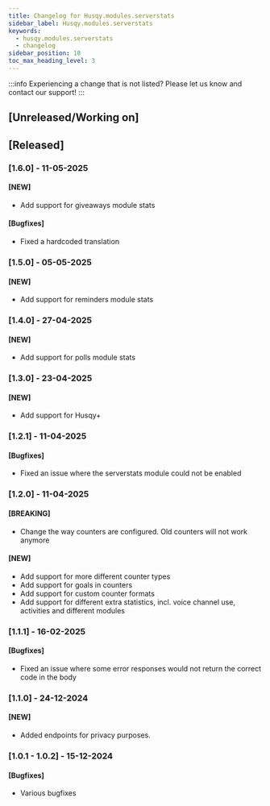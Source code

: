 ```yaml
---
title: Changelog for Husqy.modules.serverstats
sidebar_label: Husqy.modules.serverstats
keywords:
  - husqy.modules.serverstats
  - changelog
sidebar_position: 10
toc_max_heading_level: 3
---
```


:::info
Experiencing a change that is not listed? Please let us know and contact our support!
:::

## [Unreleased/Working on]

## [Released]

### [1.6.0] - 11-05-2025

#### [NEW]

- Add support for giveaways module stats

#### [Bugfixes]

- Fixed a hardcoded translation

### [1.5.0] - 05-05-2025

#### [NEW]

- Add support for reminders module stats

### [1.4.0] - 27-04-2025

#### [NEW]

- Add support for polls module stats

### [1.3.0] - 23-04-2025

#### [NEW]

- Add support for Husqy+

### [1.2.1] - 11-04-2025

#### [Bugfixes]

- Fixed an issue where the serverstats module could not be enabled

### [1.2.0] - 11-04-2025

#### [BREAKING]

- Change the way counters are configured. Old counters will not work anymore

#### [NEW]

- Add support for more different counter types
- Add support for goals in counters
- Add support for custom counter formats
- Add support for different extra statistics, incl. voice channel use, activities and different modules

### [1.1.1] - 16-02-2025

#### [Bugfixes]

- Fixed an issue where some error responses would not return the correct code in the body

### [1.1.0] - 24-12-2024

#### [NEW]

- Added endpoints for privacy purposes.

### [1.0.1 - 1.0.2] - 15-12-2024

#### [Bugfixes]

- Various bugfixes